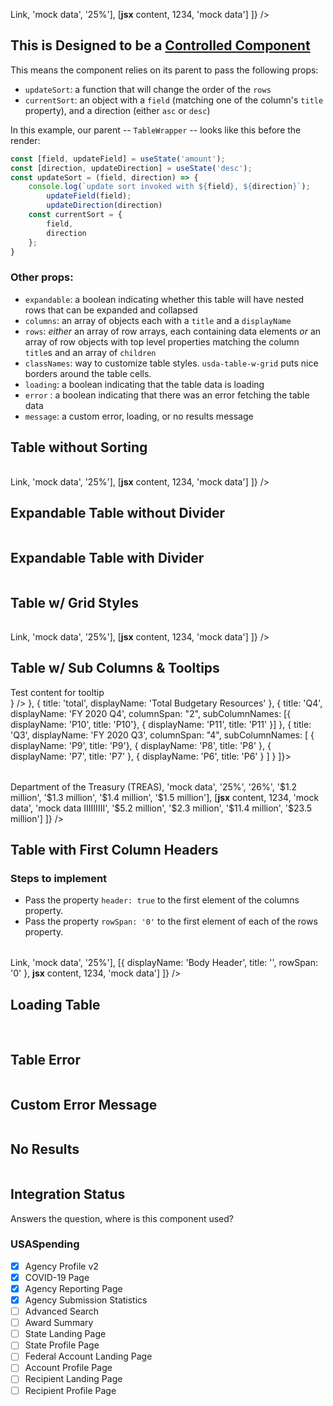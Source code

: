 


<Meta
    title="Table"
    component={Table}
/>

<Preview>
    <Story name='Table'>
        <TableWrapper>
            <Table
                rows={[
                    [<a href="/">Link</a>, 'mock data', '25%'],
                    [<React.Fragment><strong>jsx</strong> content</React.Fragment>, 1234, 'mock data']
                ]} />
        </TableWrapper>
    </Story>
</Preview>

<Props of={Table} />

## This is Designed to be a [Controlled Component](https://reactjs.org/docs/forms.html#controlled-components)
This means the component relies on its parent to pass the following props:
 - `updateSort`: a function that will change the order of the `rows`
 - `currentSort`: an object with a `field` (matching one of the column's `title` property), and a direction (either `asc` or `desc`)

In this example, our parent -- `TableWrapper` -- looks like this before the render:

```javascript
const [field, updateField] = useState('amount');
const [direction, updateDirection] = useState('desc');
const updateSort = (field, direction) => {
    console.log(`update sort invoked with ${field}, ${direction}`);
        updateField(field);
        updateDirection(direction)
    const currentSort = {
        field,
        direction
    };
}
```

### Other props:
 - `expandable`: a boolean indicating whether this table will have nested rows that can be expanded and collapsed
 - `columns`: an array of objects each with a `title` and a `displayName`
 - `rows`: _either_ an array of row arrays, each containing data elements _or_ an array of row objects with top level properties matching the column `title`s and an array of `children`
 - `classNames`: way to customize table styles. `usda-table-w-grid` puts nice borders around the table cells.
 - `loading`: a boolean indicating that the table data is loading
 - `error` : a boolean indicating that there was an error fetching the table data
 - `message`: a custom error, loading, or no results message


## Table without Sorting
<Preview>
    <Story name='Table without Sorting'>
        <BasicTableWrapper>
            <Table
                rows={[
                    [<a href="/">Link</a>, 'mock data', '25%'],
                    [<React.Fragment><strong>jsx</strong> content</React.Fragment>, 1234, 'mock data']
                ]} />
        </BasicTableWrapper>
    </Story>
</Preview>

## Expandable Table without Divider
<Preview>
    <Story name='Expandable Table without Divider'>
        <TableWrapper>
            <Table
                rows={[
                    {
                        name: 'Transportation',
                        amount: '$100',
                        percent: '20%'
                    },
                    {
                        name: 'Health',
                        amount: '$150',
                        percent: '30%',
                        children: [
                            {
                                name: 'Health care services',
                                amount: '$150',
                                percent: '30%'
                            }
                        ]
                    },
                    {
                        name: 'General Science',
                        amount: '$250',
                        percent: '50%',
                        children: [
                            {
                                name: 'Space flight',
                                amount: '$200',
                                percent: '40%'
                            },
                            {
                                name: 'Basic research',
                                amount: '$50',
                                percent: '10%'
                            }
                        ]
                    }
                ]}
                expandable />
        </TableWrapper>
    </Story>
</Preview>

## Expandable Table with Divider
<Preview>
    <Story name='Expandable Table with Divider'>
        <TableWrapper>
            <Table
                rows={[
                    {
                        name: 'Transportation',
                        amount: '$100',
                        percent: '20%'
                    },
                    {
                        name: 'Health',
                        amount: '$150',
                        percent: '30%',
                        children: [
                            {
                                name: 'Health care services',
                                amount: '$150',
                                percent: '30%'
                            }
                        ]
                    },
                    {
                        name: 'General Science',
                        amount: '$250',
                        percent: '50%',
                        children: [
                            {
                                name: 'Space flight',
                                amount: '$200',
                                percent: '40%'
                            },
                            {
                                name: 'Basic research',
                                amount: '$50',
                                percent: '10%'
                            }
                        ]
                    }
                ]}
                expandable
                divider="Budget Sub-Function" />
        </TableWrapper>
    </Story>
</Preview>

## Table w/ Grid Styles
<Preview>
    <Story name='Table w/ Grid Styles'>
        <TableWrapper>
            <Table
                classNames="usda-table-w-grid"
                rows={[
                    [<a href="/">Link</a>, 'mock data', '25%'],
                    [<React.Fragment><strong>jsx</strong> content</React.Fragment>, 1234, 'mock data']
                ]} />
        </TableWrapper>
    </Story>
</Preview>

## Table w/ Sub Columns & Tooltips
<Preview>
        <Story name='Table w/ Sub Columns & Tooltips'>
        <TableWrapper columns={[
            { title: 'name',  displayName: 'Agency  Name', icon: <TooltipWrapper icon="info" tooltipComponent={<TooltipComponent title="Test Tooltip"><div>Test content for tooltip</div></TooltipComponent>} /> },
            { title: 'total',  displayName: 'Total Budgetary  Resources' },
            { title: 'Q4',  displayName: 'FY 2020 Q4', columnSpan: "2", subColumnNames: [{ displayName: 'P10', title: 'P10'}, { displayName: 'P11', title: 'P11' }] },
            {
                title: 'Q3',
                displayName: 'FY 2020 Q3',
                columnSpan: "4",
                subColumnNames: [
                    { displayName: 'P9', title: 'P9'},
                    { displayName: 'P8', title: 'P8' },
                    { displayName: 'P7', title: 'P7' },
                    { displayName: 'P6', title: 'P6' }
                ]
            }
        ]}>
            <Table
                classNames="usda-table-w-grid"
                rows={[
                    [<a href="/">Department of the Treasury (TREAS)</a>, 'mock data', '25%', '26%', '$1.2 million', '$1.3 million', '$1.4 million', '$1.5 million'],
                    [<React.Fragment><strong>jsx</strong> content</React.Fragment>, 1234, 'mock data', 'mock data IIIIIIIII', '$5.2 million', '$2.3 million', '$11.4 million', '$23.5 million']
                ]} />
        </TableWrapper>
    </Story>
</Preview>

## Table with First Column Headers

### Steps to implement
- Pass the property `header: true` to the first element of the columns property.
- Pass the property `rowSpan: '0'` to the first element of each of the rows property.

<Preview>
    <Story name='Table with First Column Headers'>
        <div className="story__container table-story">
            <Table
                columns={
                    [
                        {
                            title: 'blank',
                            displayName: '',
                            bodyHeader: true
                        },
                        {
                            title: 'name',
                            displayName: 'Budget Function'
                        },
                        {
                            title: 'amount',
                            displayName: 'Amount'
                        },
                        {
                            title: 'percent',
                            displayName: '% of Total Amount',
                            right: true
                        }
                    ]
                }
                rows={[
                    [{ displayName: 'Body Header', title: '', rowSpan: '0' }, <a href="/">Link</a>, 'mock data', '25%'],
                    [{ displayName: 'Body Header', title: '', rowSpan: '0' }, <React.Fragment><strong>jsx</strong> content</React.Fragment>, 1234, 'mock data']
                ]} />
        </div>
    </Story>
</Preview>

## Loading Table
<Preview>
    <Story name="Loading Table">
        <BasicTableWrapper>
            <Table loading ></Table>
        </BasicTableWrapper>
    </Story>
</Preview>

## Table Error
<Preview>
    <Story name="Table Error">
        <BasicTableWrapper>
            <Table error ></Table>
        </BasicTableWrapper>
    </Story>
</Preview>

## Custom Error Message
<Preview>
    <Story name="Custom Error Message">
        <BasicTableWrapper>
            <Table error message="Custom error message here." ></Table>
        </BasicTableWrapper>
    </Story>
</Preview>

## No Results
<Preview>
    <Story name="No Results">
        <BasicTableWrapper>
            <Table rows={[]} ></Table>
        </BasicTableWrapper>
    </Story>
</Preview>

## Integration Status
Answers the question, where is this component used?

### USASpending
- [x] Agency Profile v2
- [x] COVID-19 Page
- [x] Agency Reporting Page
- [x] Agency Submission Statistics
- [ ] Advanced Search
- [ ] Award Summary
- [ ] State Landing Page
- [ ] State Profile Page
- [ ] Federal Account Landing Page
- [ ] Account Profile Page
- [ ] Recipient Landing Page
- [ ] Recipient Profile Page

